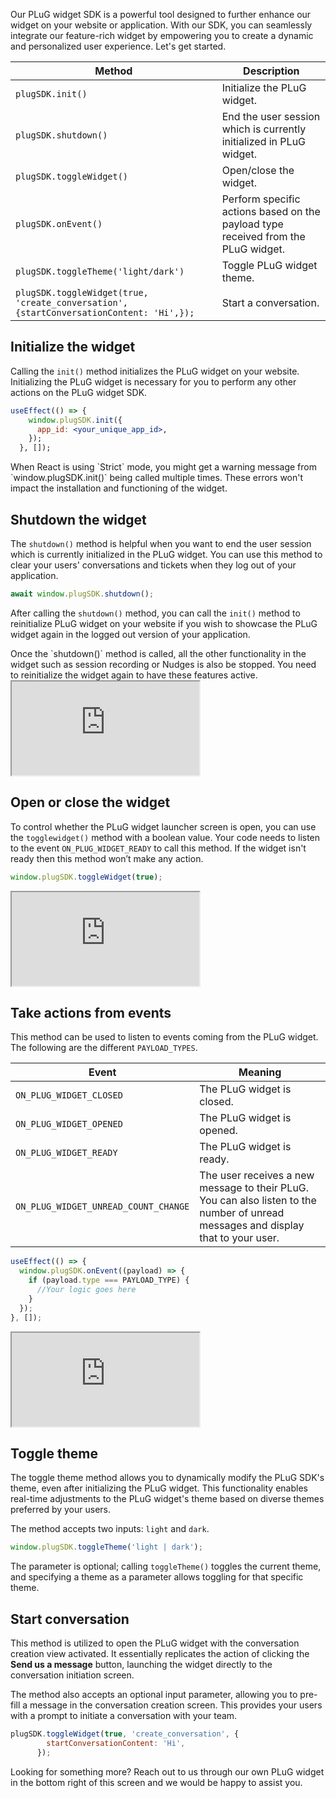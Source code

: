 Our PLuG widget SDK is a powerful tool designed to further enhance our widget on your website or application. With our SDK, you can seamlessly integrate our feature-rich widget by empowering you to create a dynamic and personalized user experience. Let's get started.

| Method                   | Description                                                                       |
| ------------------------ | --------------------------------------------------------------------------------- |
| `plugSDK.init()`         | Initialize the PLuG widget.                                                       |
| `plugSDK.shutdown()`      | End the user session which is currently initialized in PLuG widget. |
| `plugSDK.toggleWidget()` | Open/close the widget.                                                         |
| `plugSDK.onEvent()`      | Perform specific actions based on the payload type received from the PLuG widget. |
| `plugSDK.toggleTheme('light/dark')` | Toggle PLuG widget theme.                                                          |
| `plugSDK.toggleWidget(true, 'create_conversation', {startConversationContent: 'Hi',});` | Start a conversation.                                                      |


## Initialize the widget

Calling the `init()` method initializes the PLuG widget on your website. Initializing the PLuG widget is necessary for you to perform any other actions on the PLuG widget SDK.

```jsx 
useEffect(() => {
    window.plugSDK.init({
      app_id: <your_unique_app_id>,
    });
  }, []);
```

<Callout intent="info">
When React is using `Strict` mode, you might get a warning message from `window.plugSDK.init()` being called multiple times. These errors won't impact the installation and functioning of the widget.
</Callout>

## Shutdown the widget

The `shutdown()` method is helpful when you want to end the user session which is currently initialized in the PLuG widget. You can use this method to clear your users' conversations and tickets when they log out of your application.

```jsx
await window.plugSDK.shutdown();
```

After calling the `shutdown()` method, you can call the `init()` method to reinitialize PLuG widget on your website if you wish to showcase the PLuG widget again in the logged out version of your application. 

<Callout intent="info">
Once the `shutdown()` method is called, all the other functionality in the widget such as session recording or Nudges is also be stopped. You need to reinitialize the widget again to have these features active. 
</Callout>

<iframe src="https://codesandbox.io/embed/shutdown-plug-sdk-sstn8g?fontsize=14&hidenavigation=1&theme=dark"
      style={{width:'100%', height:'600px', border:'0', borderRadius: '4px', overflow:'hidden',}}
     title="Toggle_Plug_with_Button"
     allow="accelerometer; ambient-light-sensor; camera; encrypted-media; geolocation; gyroscope; hid; microphone; midi; payment; usb; vr; xr-spatial-tracking"
     sandbox="allow-forms allow-modals allow-popups allow-presentation allow-same-origin allow-scripts"
   ></iframe>

## Open or close the widget

To control whether the PLuG widget launcher screen is open, you can use the `togglewidget()` method with a boolean value. Your code needs to listen to the event `ON_PLUG_WIDGET_READY` to call this method. If the widget isn't ready then this method won’t make any action.

```jsx
window.plugSDK.toggleWidget(true);
```

<iframe src="https://codesandbox.io/embed/toggle-plug-with-button-nnkmk3?fontsize=14&hidenavigation=1&module=%2Fsrc%2FTogglePlug.js&theme=dark&view=preview&hidedevtools=1"
      style={{width:'100%', height:'600px', border:'0', borderRadius: '4px', overflow:'hidden',}}
     title="Toggle_Plug_with_Button"
     allow="accelerometer; ambient-light-sensor; camera; encrypted-media; geolocation; gyroscope; hid; microphone; midi; payment; usb; vr; xr-spatial-tracking"
     sandbox="allow-forms allow-modals allow-popups allow-presentation allow-same-origin allow-scripts"
   ></iframe>

## Take actions from events

This method can be used to listen to events coming from the PLuG widget. The following are the different `PAYLOAD_TYPES`.

| Event                                | Meaning                                                                                                                            |
| ------------------------------------ | ---------------------------------------------------------------------------------------------------------------------------------- |
| `ON_PLUG_WIDGET_CLOSED`              | The PLuG widget is closed.                                                                                                         |
| `ON_PLUG_WIDGET_OPENED`              | The PLuG widget is opened.                                                                                                         |
| `ON_PLUG_WIDGET_READY`               | The PLuG widget is ready.                                                                                                          |
| `ON_PLUG_WIDGET_UNREAD_COUNT_CHANGE` | The user receives a new message to their PLuG. You can also listen to the number of unread messages and display that to your user. |

```jsx
useEffect(() => {
  window.plugSDK.onEvent((payload) => {
    if (payload.type === PAYLOAD_TYPE) {
      //Your logic goes here
    }
  });
}, []);
```

<iframe src="https://codesandbox.io/embed/events-rendered-7rhzj7?fontsize=14&hidenavigation=1&module=%2Fsrc%2FOnEvents.js&theme=dark&view=preview&hidedevtools=1"
     style={{width:'100%', height:'600px', border:'0', borderRadius: '4px', overflow:'hidden',}}
     title="Events_Rendered"
     allow="accelerometer; ambient-light-sensor; camera; encrypted-media; geolocation; gyroscope; hid; microphone; midi; payment; usb; vr; xr-spatial-tracking"
     sandbox="allow-forms allow-modals allow-popups allow-presentation allow-same-origin allow-scripts"
></iframe>

## Toggle theme

The toggle theme method allows you to dynamically modify the PLuG SDK's theme, even after initializing the PLuG widget. This functionality enables real-time adjustments to the PLuG widget's theme based on diverse themes preferred by your users.

The method accepts two inputs: `light` and `dark`.
```jsx
window.plugSDK.toggleTheme('light | dark');
```
The parameter is optional; calling `toggleTheme()` toggles the current theme, and specifying a theme as a parameter allows toggling for that specific theme.

## Start conversation

This method is utilized to open the PLuG widget with the conversation creation view activated. It essentially replicates the action of clicking the **Send us a message** button, launching the widget directly to the conversation initiation screen.

The method also accepts an optional input parameter, allowing you to pre-fill a message in the conversation creation screen. This provides your users with a prompt to initiate a conversation with your team.

```jsx
plugSDK.toggleWidget(true, 'create_conversation', {
        startConversationContent: 'Hi',
      });
```

Looking for something more? Reach out to us through our own PLuG widget in the bottom right of this screen and we would be happy to assist you.
